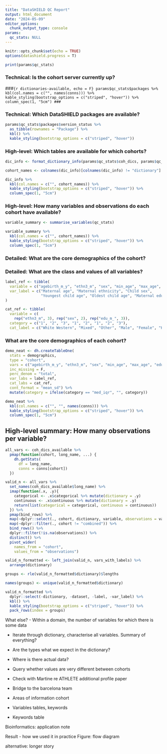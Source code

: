 ```yaml
---
title: "DataSHIELD QC Report"
output: html_document
date: "2024-05-09"
editor_options: 
  chunk_output_type: console
params:
  qc_stats: NULL
---
```


```r
knitr::opts_chunk$set(echo = TRUE)
options(datashield.progress = T)
```

```r
print(params$qc_stats)
```

### Technical: Is the cohort server currently up?
###```{r dictionaries-available, echo = F}
params$qc_stats$packages %>% 
  kbl(col.names = c("", names(conns))) %>%
  kable_styling(bootstrap_options = c("striped", "hover")) %>%
  column_spec(1, "5cm")
###```



### Technical: Which DataSHIELD packages are available?
```r
params$qc_stats$packages$version_status %>%
  as_tibble(rownames = "Package") %>%
  kbl() %>%
  kable_styling(bootstrap_options = c("striped", "hover"))
```

### High-level: Which tables are available for which cohorts?
```r
dic_info <- format_dictionary_info(params$qc_stats$coh_dics, params$qc_stats$all_dics)

cohort_names <- colnames(dic_info)[colnames(dic_info) != "dictionary"]

dic_info %>% 
  kbl(col.names = c("", cohort_names)) %>%
  kable_styling(bootstrap_options = c("striped", "hover")) %>%
  column_spec(1, "5cm")
```

### High-level: How many variables and observations do each cohort have available?
```r
variable_summary <- summarise_variables(qc_stats)

variable_summary %>%
  kbl(col.names = c("", cohort_names)) %>%
  kable_styling(bootstrap_options = c("striped", "hover")) %>%
  column_spec(1, "5cm")
```

### Detailed: What are the core demographics of the cohort?


### Detailed: What are the class and values of all variables?


```r
label_ref <- tibble(
  variable = c("agebirth_m_y", "ethn3_m", "sex", "min_age", "max_age", "edu_m_"),
  var_label = c("Maternal age", "Maternal ethnicity", "Child sex",
                "Youngest child age", "Oldest child age", "Maternal education")
)

cat_ref <- tibble(
  variable = c(
    rep("ethn3_m", 3), rep("sex", 2), rep("edu_m_", 3)),
  category = c("1", "2", "3", "1", "2", "1", "2", "3"),
  cat_label = c("White Western", "Mixed", "Other", "Male", "Female", "High", "Medium", "Low"))
```

### What are the core demographics of each cohort?
```r
demo_neat <- dh.createTableOne(
  stats = demographics,
  type = "cohort",
  vars = c("agebirth_m_y", "ethn3_m", "sex", "min_age", "max_age", "edu_m_"),
  inc_missing = F,
  perc_denom = "total",
  var_labs = label_ref, 
  cat_labs = cat_ref, 
  cont_format = "mean_sd") %>%
  mutate(category = ifelse(category == "med_iqr", "", category))

demo_neat %>%
  kbl(col.names = c("", "", names(conns))) %>%
  kable_styling(bootstrap_options = c("striped", "hover")) %>%
  column_spec(1, "5cm")
```

## High-level summary: How many observations per variable?
```r
all_vars <- coh_dics_available %>%
  pmap(function(cohort, long_name, ...) {
    dh.getStats(
      df = long_name,
      conns = conns[cohort])
  })

valid_n <- all_vars %>%
  set_names(coh_dics_available$long_name) %>%
  imap(function(.x, .y){
    categorical <- .x$categorical %>% mutate(dictionary = .y)
    continuous <- .x$continuous %>% mutate(dictionary = .y)
    return(list(categorical = categorical, continuous = continuous))
  }) %>%
  pmap(bind_rows) %>%
  map(~dplyr::select(., cohort, dictionary, variable, observations = valid_n)) %>%
  map(~dplyr::filter(., cohort != "combined")) %>%
  bind_rows() %>%
  dplyr::filter(!is.na(observations)) %>%
  distinct() %>%
  pivot_wider(
    names_from = "cohort",
    values_from = "observations")

valid_n_formatted <- left_join(valid_n, vars_with_labels) %>%
  arrange(dictionary)

groups <- rle(valid_n_formatted$dictionary)$lengths

names(groups) <- unique(valid_n_formatted$dictionary)

valid_n_formatted %>%
  dplyr::select(-dictionary, -dataset, -label, -var_label) %>%
  kbl() %>%
  kable_styling(bootstrap_options = c("striped", "hover")) %>%
  pack_rows(index = groups)
```



What else?
- Within a domain, the number of variables for which there is some data


- Iterate through dictionary, characterise all variables. Summary of everything?
- Are the types what we expect in the dictionary?
- Where is there actual data?


- Query whether values are very different between cohorts
- Check with Martine re ATHLETE additional profile paper
- Bridge to the barcelona team

- Areas of information cohort
- Variables tables, keywords
- Keywords table


Bioinformatics: application note


Result - how we used it in practice
Figure: flow diagram

alternative: longer story


